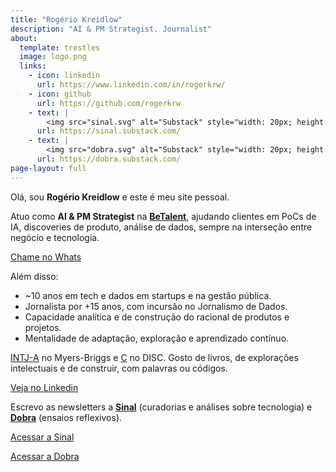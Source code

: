 ```yaml
---
title: "Rogério Kreidlow"
description: "AI & PM Strategist. Journalist"
about:
  template: trestles
  image: logo.png
  links:
    - icon: linkedin
      url: https://www.linkedin.com/in/rogerkrw/
    - icon: github
      url: https://github.com/rogerkrw
    - text: |
        <img src="sinal.svg" alt="Substack" style="width: 20px; height: 20px;">
      url: https://sinal.substack.com/
    - text: |
        <img src="dobra.svg" alt="Substack" style="width: 20px; height: 20px;">
      url: https://dobra.substack.com/
page-layout: full    
---
```


Olá, sou **Rogério Kreidlow** e este é meu site pessoal. 

Atuo como **AI & PM Strategist** na [**BeTalent**](https://betalent.tech/), ajudando clientes em PoCs de IA, discoveries de produto, análise de dados, sempre na interseção entre negócio e tecnologia.

<a href="https://wa.me/5547996588627?text=Ol%C3%A1,%20sou%20Rog%C3%A9rio%20Kreidlow.%20Em%20breve,%20darei%20um%20retorno.%20Obrigado%20pelo%20contato.%20Abra%C3%A7o!" class="btn btn-primary center">Chame no Whats</a>

Além disso:

* ~10 anos em tech e dados em startups e na gestão pública.
* Jornalista por +15 anos, com incursão no Jornalismo de Dados.
* Capacidade analítica e de construção do racional de produtos e projetos.
* Mentalidade de adaptação, exploração e aprendizado contínuo.

[INTJ-A](https://www.16personalities.com/br/personalidade-intj) no Myers-Briggs e [C](https://www.discprofile.com/disc-styles/conscientiousness) no DISC. Gosto de livros, de explorações intelectuais e de construir, com palavras ou códigos.

<a href="https://www.linkedin.com/in/rogerkrw/" class="btn btn-primary center">Veja no Linkedin</a>

Escrevo as newsletters a [**Sinal**](https://sinal.substack.com/) (curadorias e análises sobre tecnologia) e [**Dobra**](https://dobra.substack.com) (ensaios reflexivos).

<a href="https://sinal.substack.com/" class="btn btn-primary center">Acessar a Sinal</a>

<a href="https://dobra.substack.com/" class="btn btn-primary center">Acessar a Dobra</a>




